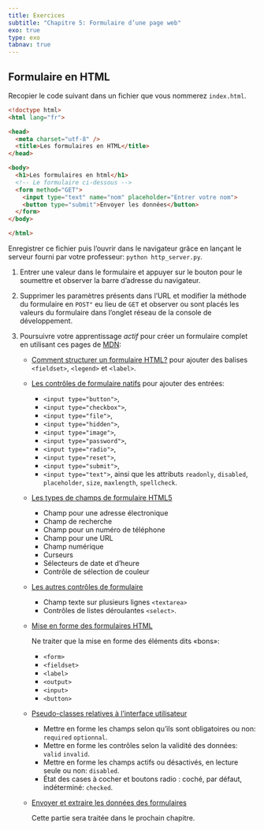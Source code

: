 ```yaml
---
title: Exercices
subtitle: "Chapitre 5: Formulaire d’une page web"
exo: true
type: exo
tabnav: true
---
```

## Formulaire en HTML

Recopier le code suivant dans un fichier que vous nommerez `index.html`.

```html
<!doctype html>
<html lang="fr">

<head>
  <meta charset="utf-8" />
  <title>Les formulaires en HTML</title>
</head>

<body>
  <h1>Les formulaires en html</h1>
  <!-- Le formulaire ci-dessous -->
  <form method="GET">
    <input type="text" name="nom" placeholder="Entrer votre nom">
    <button type="submit">Envoyer les données</button>
  </form>
</body>

</html>

```

Enregistrer ce fichier puis l'ouvrir dans le navigateur grâce en lançant le serveur fourni par votre professeur: `python http_server.py`.

1. Entrer une valeur dans le formulaire et appuyer sur le bouton pour le soumettre et observer la
   barre d'adresse du navigateur.

2. Supprimer les paramètres présents dans l'URL et modifier la méthode du formulaire en `POST"` eu
   lieu de `GET` et observer ou sont placés les valeurs du formulaire dans l'onglet réseau de la
   console de développement.
   
3. Poursuivre votre apprentissage _actif_ pour créer un formulaire complet en utilisant ces pages de [MDN](https://developer.mozilla.org/fr/docs/Learn/Forms):

   - [Comment structurer un formulaire HTML?](https://developer.mozilla.org/fr/docs/Learn/Forms/How_to_structure_a_web_form) pour ajouter des balises `<fieldset>`, `<legend>` et `<label>`. 
   - [Les contrôles de formulaire natifs](https://developer.mozilla.org/fr/docs/Learn/Forms/Basic_native_form_controls) pour ajouter des entrées:
  
     - `<input type="button">`,
     - `<input type="checkbox">`,
     - `<input type="file">`,
     - `<input type="hidden">`,
     - `<input type="image">`,
     - `<input type="password">`,
     - `<input type="radio">`,
     - `<input type="reset">`,
     - `<input type="submit">`,
     - `<input type="text">`,
     ainsi que les attributs `readonly`, `disabled`, `placeholder`, `size`, `maxlength`, `spellcheck`.
   - [Les types de champs de formulaire HTML5](https://developer.mozilla.org/fr/docs/Learn/Forms/HTML5_input_types)

     - Champ pour une adresse électronique
     - Champ de recherche
     - Champ pour un numéro de téléphone
     - Champ pour une URL
     - Champ numérique
     - Curseurs
     - Sélecteurs de date et d'heure
     - Contrôle de sélection de couleur
    
   - [Les autres contrôles de formulaire](https://developer.mozilla.org/fr/docs/Learn/Forms/Other_form_controls)
     
     - Champ texte sur plusieurs lignes `<textarea>`
     - Contrôles de listes déroulantes `<select>`.
  
   - [Mise en forme des formulaires HTML](https://developer.mozilla.org/fr/docs/Learn/Forms/Styling_web_forms)

     Ne traiter que la mise en forme des éléments dits «bons»: 


     - `<form>`
     - `<fieldset>`
     - `<label>`
     - `<output>`
     - `<input>`
     - `<button>`
     
   - [Pseudo-classes relatives à l'interface utilisateur](https://developer.mozilla.org/fr/docs/Learn/Forms/UI_pseudo-classes)

     - Mettre en forme les champs selon qu'ils sont obligatoires ou non: `required` `optionnal`.
     - Mettre en forme les contrôles selon la validité des données: `valid` `invalid`.
     - Mettre en forme les champs actifs ou désactivés, en lecture seule ou non: `disabled`.
     - État des cases à cocher et boutons radio : coché, par défaut, indéterminé: `checked`.

   
   - [Envoyer et extraire les données des formulaires](https://developer.mozilla.org/fr/docs/Learn/Forms/Sending_and_retrieving_form_data)

     Cette partie sera traitée dans le prochain chapitre.
